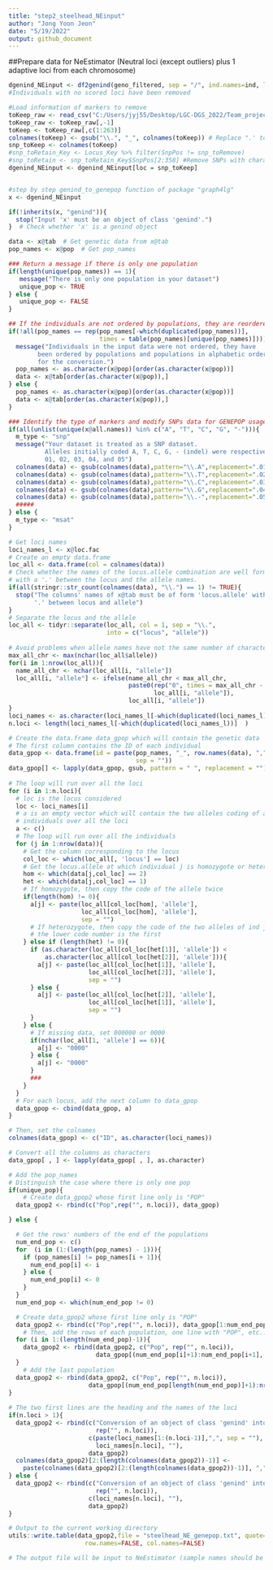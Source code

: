 ```yaml
---
title: "step2_steelhead_NEinput"
author: "Jong Yoon Jeon"
date: "5/19/2022"
output: github_document
---
```


##Prepare data for NeEstimator (Neutral loci (except outliers) plus 1 adaptive loci from each chromosome)
```r
dgenind_NEinput <- df2genind(geno_filtered, sep = "/", ind.names=ind, loc.names=loci, pop=timing_place, ploidy = 2)
#Individuals with no scored loci have been removed

#Load information of markers to remove
toKeep_raw <- read_csv("C:/Users/jyj55/Desktop/LGC-DGS_2022/Team_project/Analysis/Steelhead analysis/omy_loci4genstr_outflank_hwe_oneadapt.csv")
toKeep_raw <- toKeep_raw[,-1]
toKeep <- toKeep_raw[,c(1:263)]
colnames(toKeep) <- gsub("\\.", "_", colnames(toKeep)) # Replace ".' to "_" in loci names
snp_toKeep <- colnames(toKeep)
#snp_toRetain_Key <- Locus_Key %>% filter(SnpPos != snp_toRemove)
#snp_toRetain <- snp_toRetain_Key$SnpPos[2:358] #Remove SNPs with character(0)
dgenind_NEinput <- dgenind_NEinput[loc = snp_toKeep]


#step by step genind_to_genepop function of package "graph4lg"
x <- dgenind_NEinput

if(!inherits(x, "genind")){
  stop("Input 'x' must be an object of class 'genind'.")
}  # Check whether 'x' is a genind object

data <- x@tab  # Get genetic data from x@tab
pop_names <- x@pop  # Get pop_names

### Return a message if there is only one population
if(length(unique(pop_names)) == 1){
   message("There is only one population in your dataset")
   unique_pop <- TRUE
} else {
   unique_pop <- FALSE
}

## If the individuals are not ordered by populations, they are reordered with their populations in alphabetic order.
if(!all(pop_names == rep(pop_names[-which(duplicated(pop_names))],
                         times = table(pop_names)[unique(pop_names)]))){
  message("Individuals in the input data were not ordered, they have
        been ordered by populations and populations in alphabetic order
        for the conversion.")
  pop_names <- as.character(x@pop)[order(as.character(x@pop))]
  data <- x@tab[order(as.character(x@pop)),]
} else {
  pop_names <- as.character(x@pop)[order(as.character(x@pop))]
  data <- x@tab[order(as.character(x@pop)),]
}

### Identify the type of markers and modify SNPs data for GENEPOP usage
if(all(unlist(unique(x@all.names)) %in% c("A", "T", "C", "G", "-"))){
  m_type <- "snp"
  message("Your dataset is treated as a SNP dataset.
          Alleles initially coded A, T, C, G, - (indel) were respectively coded
          01, 02, 03, 04, and 05")
  colnames(data) <- gsub(colnames(data),pattern="\\.A",replacement=".01")
  colnames(data) <- gsub(colnames(data),pattern="\\.T",replacement=".02")
  colnames(data) <- gsub(colnames(data),pattern="\\.C",replacement=".03")
  colnames(data) <- gsub(colnames(data),pattern="\\.G",replacement=".04")
  colnames(data) <- gsub(colnames(data),pattern="\\.-",replacement=".05")
  #####
} else {
  m_type <- "msat"
}

# Get loci names
loci_names_l <- x@loc.fac
# Create an empty data.frame
loc_all <- data.frame(col = colnames(data))
# Check whether the names of the locus.allele combination are well formatted
# with a '.' between the locus and the allele names.
if(all(stringr::str_count(colnames(data), "\\.") == 1) != TRUE){
  stop("The columns' names of x@tab must be of form 'locus.allele' with only 1
       '.' between locus and allele")
}
# Separate the locus and the allele
loc_all <- tidyr::separate(loc_all, col = 1, sep = "\\.",
                           into = c("locus", "allele"))
  
# Avoid problems when allele names have not the same number of characters
max_all_chr <- max(nchar(loc_all$allele))
for(i in 1:nrow(loc_all)){
  name_all_chr <- nchar(loc_all[i, "allele"])
  loc_all[i, "allele"] <- ifelse(name_all_chr < max_all_chr,
                                 paste0(rep("0", times = max_all_chr - name_all_chr),
                                        loc_all[i, "allele"]),
                                 loc_all[i, "allele"])
}
loci_names <- as.character(loci_names_l[-which(duplicated(loci_names_l))])
n.loci <- length(loci_names_l[-which(duplicated(loci_names_l))]  )

# Create the data.frame data_gpop which will contain the genetic data
# The first column contains the ID of each individual
data_gpop <- data.frame(id = paste(pop_names, "_", row.names(data), ",",
                                   sep = ""))
data_gpop[] <- lapply(data_gpop, gsub, pattern = " ", replacement = "")
  
# The loop will run over all the loci
for (i in 1:n.loci){
  # loc is the locus considered
  loc <- loci_names[i]
  # a is an empty vector which will contain the two alleles coding of all
  # individuals over all the loci
  a <- c()
  # The loop will run over all the individuals
  for (j in 1:nrow(data)){
    # Get the column corresponding to the locus
    col_loc <- which(loc_all[, 'locus'] == loc)
    # Get the locus.allele at which individual j is homozygote or heterozygote
    hom <- which(data[j,col_loc] == 2)
    het <- which(data[j,col_loc] == 1)
    # If homozygote, then copy the code of the allele twice
    if(length(hom) != 0){
      a[j] <- paste(loc_all[col_loc[hom], 'allele'],
                    loc_all[col_loc[hom], 'allele'],
                    sep = "")
      # If heterozygote, then copy the code of the two alleles of ind j
      # the lower code number is the first
    } else if (length(het) != 0){
      if (as.character(loc_all[col_loc[het[1]], 'allele']) <
          as.character(loc_all[col_loc[het[2]], 'allele'])){
        a[j] <- paste(loc_all[col_loc[het[1]], 'allele'],
                      loc_all[col_loc[het[2]], 'allele'],
                      sep = "")
      } else {
        a[j] <- paste(loc_all[col_loc[het[2]], 'allele'],
                      loc_all[col_loc[het[1]], 'allele'],
                      sep = "")
      }
    } else {
      # If missing data, set 000000 or 0000
      if(nchar(loc_all[1, 'allele'] == 6)){
        a[j] <- "0000"
      } else {
        a[j] <- "0000"
      }
      ###
    }
  }
  # For each locus, add the next column to data_gpop
  data_gpop <- cbind(data_gpop, a)
}

# Then, set the colnames
colnames(data_gpop) <- c("ID", as.character(loci_names))

# Convert all the columns as characters
data_gpop[ , ] <- lapply(data_gpop[ , ], as.character)

# Add the pop_names
# Distinguish the case where there is only one pop
if(unique_pop){
    # Create data_gpop2 whose first line only is "POP"
  data_gpop2 <- rbind(c("Pop",rep("", n.loci)), data_gpop)

} else {

  # Get the rows' numbers of the end of the populations
  num_end_pop <- c()
  for  (i in (1:(length(pop_names) - 1))){
    if (pop_names[i] != pop_names[i + 1]){
      num_end_pop[i] <- i
    } else {
      num_end_pop[i] <- 0
    }
  }
  num_end_pop <- which(num_end_pop != 0)

  # Create data_gpop2 whose first line only is "POP"
  data_gpop2 <- rbind(c("Pop",rep("", n.loci)), data_gpop[1:num_end_pop[1], ])
    # Then, add the rows of each population, one line with "POP", etc..
  for (i in 1:(length(num_end_pop)-1)){
    data_gpop2 <- rbind(data_gpop2, c("Pop", rep("", n.loci)),
                        data_gpop[(num_end_pop[i]+1):num_end_pop[i+1], ])
  }
    # Add the last population
  data_gpop2 <- rbind(data_gpop2, c("Pop", rep("", n.loci)),
                      data_gpop[(num_end_pop[length(num_end_pop)]+1):nrow(data_gpop), ])
}
  
# The two first lines are the heading and the names of the loci
if(n.loci > 1){
  data_gpop2 <- rbind(c("Conversion of an object of class 'genind' into a GENEPOP file with the package 'graph4lg'",
                        rep("", n.loci)),
                      c(paste(loci_names[1:(n.loci-1)],",", sep = ""),
                        loci_names[n.loci], ""),
                      data_gpop2)
  colnames(data_gpop2)[2:(length(colnames(data_gpop2))-1)] <-
    paste(colnames(data_gpop2)[2:(length(colnames(data_gpop2))-1)], ",", sep = "")
} else {
  data_gpop2 <- rbind(c("Conversion of an object of class 'genind' into a GENEPOP file with the package 'graph4lg'",
                        rep("", n.loci)),
                      c(loci_names[n.loci], ""),
                      data_gpop2)
}

# Output to the current working directory
utils::write.table(data_gpop2,file = "steelhead_NE_genepop.txt", quote=FALSE,
                     row.names=FALSE, col.names=FALSE)

# The output file will be input to NeEstimator (sample names should be shortened not to include numbers similar to genotype frequencies)
```